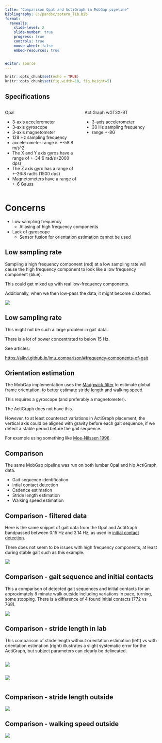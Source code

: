 ```yaml
---
title: "Comparison Opal and ActiGraph in MobGap pipeline"
bibliography: C:/pandoc/zotero_lib.bib
format: 
  revealjs:
    slide-level: 2
    slide-number: true
    progress: true
    controls: true
    mouse-wheel: false
    embed-resources: true


editor: source
---
```


```r
knitr::opts_chunk$set(echo = TRUE)
knitr::opts_chunk$set(fig.width=10, fig.height=5) 

```


## Specifications {.smaller}

:::: {.columns}

::: {.column width="50%"}
Opal

- 3-axis accelerometer
- 3-axis gyroscope
- 3-axis magnetometer
- 128 Hz sampling frequency
- accelerometer range is +-58.8 m/s^2
- The X and Y axis gyros have a range of +-34:9 rad/s (2000 dps)
- The Z axis gyro has a range of +-26:8 rad/s (1500 dps)
- Magnetometers have a range of +-6 Gauss
:::

::: {.column width="50%"}
ActiGraph wGT3X-BT

- 3-axis accelerometer
- 30 Hz sampling frequency
- range +-8G
:::

::::

# Concerns {.smaller}

- Low sampling frequency
    - Aliasing of high frequency components

- Lack of gyroscope
    - Sensor fusion for orientation estimation cannot be used

## Low sampling rate {.smaller}

Sampling a high frequency component (red) at a low sampling rate will cause the high frequency component to look like a low frequency component (blue).

This could get mixed up with real low-frequency components.

Additionally, when we then low-pass the data, it might become distorted.

![](img/alias.png)

## Low sampling rate {.smaller}

This might not be such a large problem in gait data. 

There is a lot of power concentrated to below 15 Hz. 

See articles: 

<https://alkvi.github.io/imu_comparison/#frequency-components-of-gait>

## Orientation estimation {.smaller}

The MobGap implementation uses the [Madgwick filter](https://doi.org/10.1109/ICORR.2011.5975346) to estimate global frame orientation, to better estimate stride length and walking speed.

This requires a gyroscope (and preferably a magnetometer).

The ActiGraph does not have this.

However, to at least counteract variations in ActiGraph placement, the vertical axis could be aligned with gravity before each gait sequence, if we detect a stable period before the gait sequence. 

For example using something like [Moe-Nilssen 1998](https://doi.org/10.1016/S0268-0033(98)00089-8).

## Comparison {.smaller}

The same MobGap pipeline was run on both lumbar Opal and hip ActiGraph data.

- Gait sequence identification
- Intial contact detection
- Cadence estimation
- Stride length estimation
- Walking speed estimation

## Comparison - filtered data {.smaller}

Here is the same snippet of gait data from the Opal and ActiGraph bandpassed between 0.15 Hz and 3.14 Hz, as used in [initial contact detection](https://github.com/mobilise-d/mobgap/blob/main/src/mobgap/initial_contacts/_icd_ionescu.py).

There does not seem to be issues with high frequency components, at least during stable gait such as this example.

![](img/bandpassed_snippet.png)

## Comparison - gait sequence and initial contacts {.smaller}

This a comparison of detected gait sequences and initial contacts for an approximately 8 minute walk outside including variations in pace, turning, some stopping. There is a difference of 4 found initial contacts (772 vs 768).

![](img/ic_detection_outside_subj2.png)

## Comparison - stride length in lab {.smaller}

This comparison of stride length without orientation estimation (left) vs with orientation estimation (right) illustrates a slight systematic error for the ActiGraph, but subject parameters can clearly be delineated.

::: {.column width="50%"}
![](img/lab_stride_length.png)
:::

::: {.column width="50%"}
![](img/lab_global_stride_length.png)
:::

## Comparison - stride length outside {.smaller}

![](img/global_stride_length_comparison.png)

## Comparison - walking speed outside {.smaller}

![](img/global_walk_speed_comparison.png)